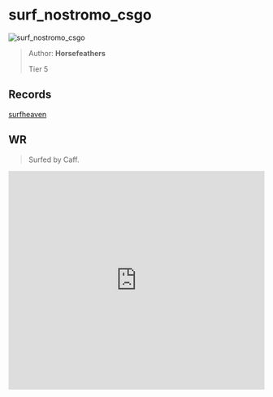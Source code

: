 
# surf_nostromo_csgo

![surf_nostromo_csgo](https://raw.githubusercontent.com/Sayt123/SurfMapPics/Maps-and-bonuses/csgo/surf_nostromo_csgo.jpg)

> Author: **Horsefeathers**
>
> Tier 5

## Records

[surfheaven](https://surfheaven.eu/map/surf_nostromo_csgo)

## WR

> Surfed by Caff.

<iframe
width="100%"
height="430"
src="https://www.youtube.com/embed/jl7_UPlXJIg"
frameborder="0"
allow="accelerometer; autoplay; clipboard-write; encrypted-media; gyroscope; picture-in-picture"
allowFullScreen
/>

```md

[Surf Timer] - Caff finished in 01:02:08 (WR -00:00:51). Improving by 00:00:54
[Surf Timer] - Caff beat the map record! Rank: 1/447

Previous WR holder: greenvoid


```
                